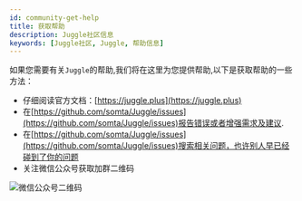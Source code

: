 ```yaml
---
id: community-get-help
title: 获取帮助
description: Juggle社区信息
keywords: [Juggle社区, Juggle, 帮助信息]
---
```


如果您需要有关`Juggle`的帮助,我们将在这里为您提供帮助,以下是获取帮助的一些方法：

- 仔细阅读官方文档：[https://juggle.plus](https://juggle.plus)
- 在[https://github.com/somta/Juggle/issues](https://github.com/somta/Juggle/issues)报告错误或者增强需求及建议.
- 在[https://github.com/somta/Juggle/issues](https://github.com/somta/Juggle/issues)搜索相关问题，也许别人早已经碰到了你的问题
- 关注微信公众号获取加群二维码

![微信公众号二维码](/images/website/gzh_qrcode.jpg)